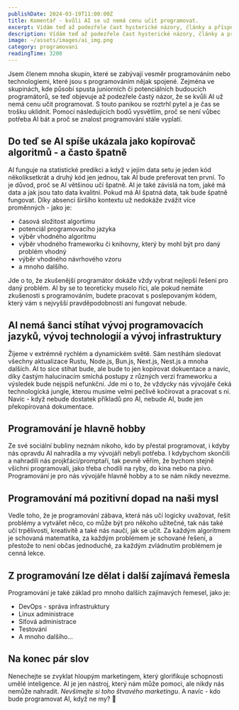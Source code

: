 ```yaml
---
publishDate: 2024-03-19T11:00:00Z
title: Komentář - kvůli AI se už nemá cenu učit programovat.
excerpt: Vídám teď až podezřele čast hysterické názory, články a příspěvky, že se kvůli AI už nemá cenu učit programovat. V tomto komentáři se podíváme všemu na kloub.
description: Vídám teď až podezřele čast hysterické názory, články a příspěvky, že se kvůli AI už nemá cenu učit programovat. V tomto komentáři se podíváme všemu na kloub.
image: ~/assets/images/ai_img.png
category: programovani
readingTime: 3200
---
```


Jsem členem mnoha skupin, které se zabývají vesměr programováním nebo technologiemi, které jsou s programováním nějak spojené. Zejména ve skupinách, kde působí spusta juniorních či potenciálních budoucích programátorů, se teď objevuje až podezřele častý názor, že se kvůli AI už nemá cenu učit programovat. S touto panikou se roztrhl pytel a je čas se trošku uklidnit. Pomocí následujících bodů vysvětlím, proč se není vůbec potřeba AI bát a proč se znalost programování stále vyplatí.

## Do teď se AI spíše ukázala jako kopírovač algoritmů - a často špatně

AI funguje na statistické predikci a když v jejím data setu je jeden kód několiksetkrát a druhý kód jen jednou, tak AI bude preferovat ten první. To je důvod, proč se AI většinou učí špatně. AI je také závislá na tom, jaké má data a jak jsou tato data kvalitní. Pokud má AI špatná data, tak bude špatně fungovat. Díky absenci širšího kontextu už nedokáže zvážit více proměnných - jako je:

- časová složitost algortimu
- potenciál programovacího jazyka
- výběr vhodného algoritmu
- výběr vhodného frameworku či knihovny, který by mohl být pro daný problém vhodný
- výběr vhodného návrhového vzoru
- a mnoho dalšího.

Jde o to, že zkušenější programátor dokáže vždy vybrat nejlepší řešení pro daný problém. AI by se to teoreticky muselo říci, ale pokud nemáte zkušenosti s programováním, budete pracovat s poslepovaným kódem, který vám s nejvyšší pravděpodobností ani fungovat nebude.

## AI nemá šanci stíhat vývoj programovacích jazyků, vývoj technologií a vývoj infrastruktury

Žijeme v extrémně rychlém a dynamickém světě. Sám nestíhám sledovat všechny aktualizace Rustu, Node.js, Bun.js, Next.js, Nest.js a mnoha dalších. AI to sice stíhat bude, ale bude to jen kopírovat dokuentace a navíc, díky častým halucinacím smíchá postupy z různých verzí frameworku a výsledek bude nejspíš nefunkční. Jde mi o to, že vždycky nás vývojáře čeká technologická jungle, kterou musíme velmi pečlivě kočírovat a pracovat s ní. Navíc - když nebude dostatek příkladů pro AI, nebude AI, bude jen překopírovaná dokumentace.

## Programování je hlavně hobby

Ze své sociální bubliny neznám nikoho, kdo by přestal programovat, i kdyby nás opravdu AI nahradila a my vývojáři nebyli potřeba. I kdybychom skončili a nahradili nás projkťáci/promptaři, tak pevně věřím, že bychom stejně všichni programovali, jako třeba chodili na ryby, do kina nebo na pivo. Programování je pro nás vývojáře hlavně hobby a to se nám nikdy nevezme.

## Programování má pozitivní dopad na naši mysl

Vedle toho, že je programování zábava, která nás učí logicky uvažovat, řešit problémy a vytvářet něco, co může být pro někoho užitečné, tak nás také učí trpělivosti, kreativitě a také nás naučí, jak se učit. Za každým algoritmem je schovaná matematika, za každým problémem je schované řešení, a přestože to není občas jednoduché, za každým zvládnutím problémem je cenná lekce.

## Z programování lze dělat i další zajímavá řemesla

Programování je také základ pro mnoho dalších zajímavých řemesel, jako je:

- DevOps - správa infrastruktury
- Linux administrace
- Síťová administrace
- Testování
- A mnoho dalšího...

## Na konec pár slov

Nenechejte se zvyklat hloupým marketingem, který glorifikuje schopnosti umělé inteligence. AI je jen nástroj, který nám může pomoci, ale nikdy nás nemůže nahradit. _Nevšímejte si toho štvavého marketingu_. A navíc - kdo bude programovat AI, když ne my? 🤔
